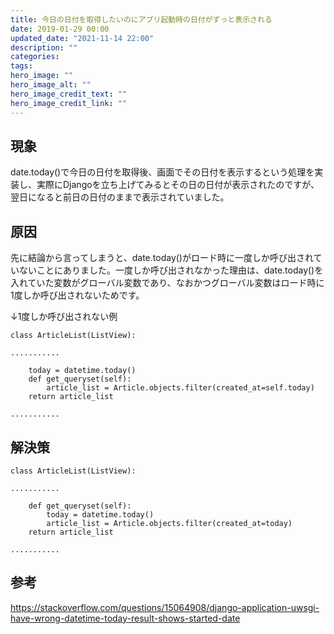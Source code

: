```yaml
---
title: 今日の日付を取得したいのにアプリ起動時の日付がずっと表示される
date: 2019-01-29 00:00
updated_date: "2021-11-14 22:00"
description: ""
categories:
tags:
hero_image: ""
hero_image_alt: ""
hero_image_credit_text: ""
hero_image_credit_link: ""
---
```

## 現象
date.today()で今日の日付を取得後、画面でその日付を表示するという処理を実装し、実際にDjangoを立ち上げてみるとその日の日付が表示されたのですが、翌日になると前日の日付のままで表示されていました。

## 原因
先に結論から言ってしまうと、date.today()がロード時に一度しか呼び出されていないことにありました。一度しか呼び出されなかった理由は、date.today()を入れていた変数がグローバル変数であり、なおかつグローバル変数はロード時に1度しか呼び出されないためです。

↓1度しか呼び出されない例
```
class ArticleList(ListView):

...........

    today = datetime.today()
    def get_queryset(self):
        article_list = Article.objects.filter(created_at=self.today)
    return article_list

...........

```

## 解決策
```
class ArticleList(ListView):

...........

    def get_queryset(self):
        today = datetime.today()
        article_list = Article.objects.filter(created_at=today)
    return article_list

...........

```

## 参考
https://stackoverflow.com/questions/15064908/django-application-uwsgi-have-wrong-datetime-today-result-shows-started-date
